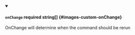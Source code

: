 
<details className="config-field" data-expandable="false" open>
<summary>

#### `onChange` <span className="config-field-required" data-required="false">required</span> <span className="config-field-type">string[]</span> <span className="config-field-default"></span> <span className="config-field-enum"></span> {#images-custom-onChange}

OnChange will determine when the command should be rerun

</summary>



</details>
